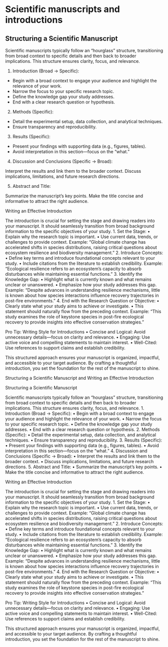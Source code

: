 # Scientific manuscripts and introductions

## Structuring a Scientific Manuscript

Scientific manuscripts typically follow an “hourglass” structure, transitioning from broad context to specific details and then back to broader implications. This structure ensures clarity, focus, and relevance.

1.	Introduction (Broad → Specific):

- Begin with a broad context to engage your audience and highlight the relevance of your work.
- Narrow the focus to your specific research topic.
- Define the knowledge gap your study addresses.
- End with a clear research question or hypothesis.

2.	Methods (Specific):

- Detail the experimental setup, data collection, and analytical techniques.
- Ensure transparency and reproducibility.

3.	Results (Specific):

- Present your findings with supporting data (e.g., figures, tables).
- Avoid interpretation in this section—focus on the “what.”

4.	Discussion and Conclusions (Specific → Broad):

Interpret the results and link them to the broader context.
Discuss implications, limitations, and future research directions.

5.	Abstract and Title:

Summarize the manuscript’s key points.
Make the title concise and informative to attract the right audience.

Writing an Effective Introduction

The introduction is crucial for setting the stage and drawing readers into your manuscript. It should seamlessly transition from broad background information to the specific objectives of your study.
	1.	Set the Stage:
	•	Explain why the research topic is important.
	•	Use current data, trends, or challenges to provide context.
Example: “Global climate change has accelerated shifts in species distributions, raising critical questions about ecosystem resilience and biodiversity management.”
	2.	Introduce Concepts:
	•	Define key terms and introduce foundational concepts relevant to your study.
	•	Include citations from the literature to establish credibility.
Example: “Ecological resilience refers to an ecosystem’s capacity to absorb disturbances while maintaining essential functions.”
	3.	Identify the Knowledge Gap:
	•	Highlight what is currently known and what remains unclear or unanswered.
	•	Emphasize how your study addresses this gap.
Example: “Despite advances in understanding resilience mechanisms, little is known about how species interactions influence recovery trajectories in post-fire environments.”
	4.	End with the Research Question or Objective:
	•	Clearly state what your study aims to achieve or investigate.
	•	This statement should naturally flow from the preceding context.
Example: “This study examines the role of keystone species in post-fire ecological recovery to provide insights into effective conservation strategies.”

Pro Tip: Writing Style for Introductions
	•	Concise and Logical: Avoid unnecessary details—focus on clarity and relevance.
	•	Engaging: Use active voice and compelling statements to maintain interest.
	•	Well-Cited: Use references to support claims and establish credibility.

This structured approach ensures your manuscript is organized, impactful, and accessible to your target audience. By crafting a thoughtful introduction, you set the foundation for the rest of the manuscript to shine.

Structuring a Scientific Manuscript and Writing an Effective Introduction

Structuring a Scientific Manuscript

Scientific manuscripts typically follow an “hourglass” structure, transitioning from broad context to specific details and then back to broader implications. This structure ensures clarity, focus, and relevance.
	1.	Introduction (Broad → Specific):
	•	Begin with a broad context to engage your audience and highlight the relevance of your work.
	•	Narrow the focus to your specific research topic.
	•	Define the knowledge gap your study addresses.
	•	End with a clear research question or hypothesis.
	2.	Methods (Specific):
	•	Detail the experimental setup, data collection, and analytical techniques.
	•	Ensure transparency and reproducibility.
	3.	Results (Specific):
	•	Present your findings with supporting data (e.g., figures, tables).
	•	Avoid interpretation in this section—focus on the “what.”
	4.	Discussion and Conclusions (Specific → Broad):
	•	Interpret the results and link them to the broader context.
	•	Discuss implications, limitations, and future research directions.
	5.	Abstract and Title:
	•	Summarize the manuscript’s key points.
	•	Make the title concise and informative to attract the right audience.

Writing an Effective Introduction

The introduction is crucial for setting the stage and drawing readers into your manuscript. It should seamlessly transition from broad background information to the specific objectives of your study.
	1.	Set the Stage:
	•	Explain why the research topic is important.
	•	Use current data, trends, or challenges to provide context.
Example: “Global climate change has accelerated shifts in species distributions, raising critical questions about ecosystem resilience and biodiversity management.”
	2.	Introduce Concepts:
	•	Define key terms and introduce foundational concepts relevant to your study.
	•	Include citations from the literature to establish credibility.
Example: “Ecological resilience refers to an ecosystem’s capacity to absorb disturbances while maintaining essential functions.”
	3.	Identify the Knowledge Gap:
	•	Highlight what is currently known and what remains unclear or unanswered.
	•	Emphasize how your study addresses this gap.
Example: “Despite advances in understanding resilience mechanisms, little is known about how species interactions influence recovery trajectories in post-fire environments.”
	4.	End with the Research Question or Objective:
	•	Clearly state what your study aims to achieve or investigate.
	•	This statement should naturally flow from the preceding context.
Example: “This study examines the role of keystone species in post-fire ecological recovery to provide insights into effective conservation strategies.”

Pro Tip: Writing Style for Introductions
	•	Concise and Logical: Avoid unnecessary details—focus on clarity and relevance.
	•	Engaging: Use active voice and compelling statements to maintain interest.
	•	Well-Cited: Use references to support claims and establish credibility.

This structured approach ensures your manuscript is organized, impactful, and accessible to your target audience. By crafting a thoughtful introduction, you set the foundation for the rest of the manuscript to shine.

